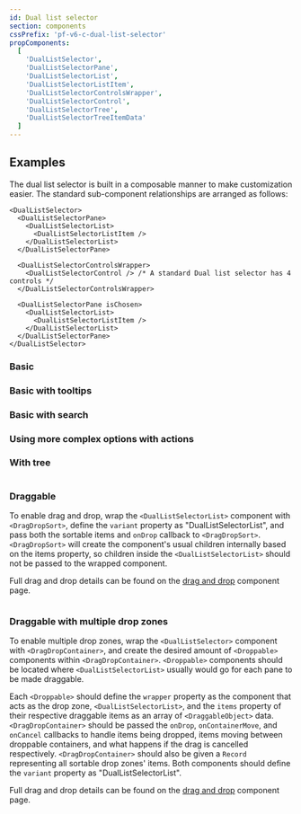 ```yaml
---
id: Dual list selector
section: components
cssPrefix: 'pf-v6-c-dual-list-selector'
propComponents:
  [
    'DualListSelector',
    'DualListSelectorPane',
    'DualListSelectorList',
    'DualListSelectorListItem',
    'DualListSelectorControlsWrapper',
    'DualListSelectorControl',
    'DualListSelectorTree',
    'DualListSelectorTreeItemData'
  ]
---
```



## Examples

The dual list selector is built in a composable manner to make customization easier. The standard sub-component relationships are arranged as follows:

```
<DualListSelector>
  <DualListSelectorPane>
    <DualListSelectorList>
      <DualListSelectorListItem />
    </DualListSelectorList>
  </DualListSelectorPane>

  <DualListSelectorControlsWrapper>
    <DualListSelectorControl /> /* A standard Dual list selector has 4 controls */
  </DualListSelectorControlsWrapper>

  <DualListSelectorPane isChosen>
    <DualListSelectorList>
      <DualListSelectorListItem />
    </DualListSelectorList>
  </DualListSelectorPane>
</DualListSelector>
```

### Basic



<LiveExample src={DualListSelectorBasic} />

### Basic with tooltips



<LiveExample src={DualListSelectorBasicTooltips} />

### Basic with search



<LiveExample src={DualListSelectorBasicSearch} />

### Using more complex options with actions



<LiveExample src={DualListSelectorComplexOptionsActions} />

### With tree

```ts file="DualListSelectorTree.tsx"

```

### Draggable

To enable drag and drop, wrap the `<DualListSelectorList>` component with `<DragDropSort>`, define the `variant` property as "DualListSelectorList", and pass both the sortable items and `onDrop` callback to `<DragDropSort>`. `<DragDropSort>` will create the component's usual children internally based on the items property, so children inside the `<DualListSelectorList>` should not be passed to the wrapped component.

Full drag and drop details can be found on the [drag and drop](/components/drag-and-drop) component page.

```ts file="../../../../../react-drag-drop/src/components/DragDrop/examples/DualListSelectorDraggable.tsx"

```

### Draggable with multiple drop zones

To enable multiple drop zones, wrap the `<DualListSelector>` component with `<DragDropContainer>`, and create the desired amount of `<Droppable>` components within `<DragDropContainer>`. `<Droppable>` components should be located where `<DualListSelectorList>` usually would go for each pane to be made draggable.

Each `<Droppable>` should define the `wrapper` property as the component that acts as the drop zone, `<DualListSelectorList>`, and the `items` property of their respective draggable items as an array of `<DraggableObject>` data. `<DragDropContainer>` should be passed the `onDrop`, `onContainerMove`, and `onCancel` callbacks to handle items being dropped, items moving between droppable containers, and what happens if the drag is cancelled respectively. `<DragDropContainer>` should also be given a `Record` representing all sortable drop zones' items. Both components should define the `variant` property as "DualListSelectorList".

Full drag and drop details can be found on the [drag and drop](/components/drag-and-drop) component page.

```ts file="../../../../../react-drag-drop/src/components/DragDrop/examples/DragDropContainerDualListSelector.tsx"

```
